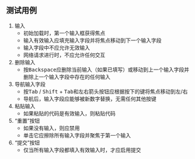 ## 测试用例

1. 输入
   * 初始加载时，第一个输入框获得焦点
   * 输入有效输入应填充输入字段并将焦点移动到下一个输入字段
   * 输入字段中不应允许无效输入
   * 网络请求进行时，不应允许任何交互
2. 删除输入
   * 按<kbd>Backspace</kbd>应删除当前输入（如果已填写）或移动到上一个输入字段并删除上一个输入字段中存在的任何输入
3. 导航输入字段
   * 按<kbd>Tab</kbd> / <kbd>Shift</kbd> + <kbd>Tab</kbd>和左右箭头按钮应根据按下的键将焦点移动到左/右
   * 导航后，输入字段应能够被新数字替换，无需任何其他按键
4. 粘贴输入
   * 如果粘贴的代码是有效输入，则粘贴代码
5. “重置”按钮
   * 如果没有输入，则应禁用
   * 单击它应擦除所有输入字段并聚焦于第一个输入
6. “提交”按钮
   * 仅当所有输入字段都填入有效输入时，才应启用提交
